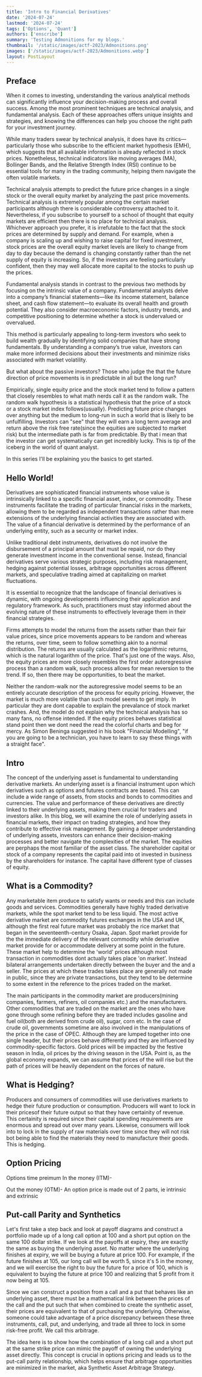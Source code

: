 ```yaml
---
title: 'Intro to Financial Derivatives'
date: '2024-07-24'
lastmod: '2024-07-24'
tags: ['Options', 'Quant']
authors: ['enscribe']
summary: 'Testing Admonitions for my blogs.'
thumbnail: '/static/images/actf-2023/Admonitions.png'
images: ['/static/images/actf-2023/Admonitions.webp']
layout: PostLayout
---
```


## Preface

When it comes to investing, understanding the various analytical methods can significantly influence your decision-making process and
 overall success. Among the most prominent techniques are technical analysis, and fundamental analysis. Each of these approaches offers
  unique insights and strategies, and knowing the differences can help you choose the right path for your investment journey.

While many traders swear by technical analysis, it does have its critics—particularly those who subscribe to the efficient market
hypothesis (EMH), which suggests that all available information is already reflected in stock prices. Nonetheless, technical indicators
like moving averages (MA), Bollinger Bands, and the Relative Strength Index (RSI) continue to be essential tools for many in the trading
 community, helping them navigate the often volatile markets.

Technical analysis attempts to predict the future price changes in a single stock or the overall equity market by analyzing the past
price movements. Technical analysis is extremely popular among the certain market participants although there is considerable
controversy attached to it. Nevertheless, if you subscribe to yourself to a school of thought that equity markets are efficient then
 there is no place for technical analysis. Whichever approach you prefer, it is irrefutable to the fact that the stock prices are
determined by supply and demand. For example, when a company is scaling up and wishing to raise capital for fixed investment, stock
prices are the overall equity market levels are likely to change from day to day because the demand is changing constantly rather than
the net supply of equity is increasing. So, if the investors are feeling particularly confident, then they may well allocate more
 capital to the stocks to push up the prices.

Fundamental analysis stands in contrast to the previous two methods by focusing on the intrinsic value of a company. Fundamental
analysts delve into a company’s financial statements—like its income statement, balance sheet, and cash flow statement—to evaluate its
 overall health and growth potential. They also consider macroeconomic factors, industry trends, and competitive positioning to
 determine whether a stock is undervalued or overvalued.

This method is particularly appealing to long-term investors who seek to build wealth gradually by identifying solid companies that
 have strong fundamentals. By understanding a company’s true value, investors can make more informed decisions about their investments
 and minimize risks associated with market volatility.

But what about the passive investors? Those who judge the that the future direction of price movements is in predictable in all but the
 long run?

Empirically, single equity price and the stock market tend to follow a pattern that closely resembles to what math nerds call it as the
random walk. The random walk hypothesis is a statistical hypothesis that the price of a stock or a stock market index follows(usually).
Predicting future price changes over anything but the medium to long-run in such a world that is likely to be unfulfilling. Investors
can "see" that they will earn a long term average and return above the risk free rate(since the equities are subjected to market risk)
 but the intermediate path is far from predictable. By that i mean that the investor can get systematically can get incredibly lucky.
This is tip of the iceberg in the world of quant analyst.

In this series I'll be explaining you the basics to get started.

## Hello World!

Derivatives are sophisticated financial instruments whose value is intrinsically linked to a specific financial asset, index, or
 commodity. These instruments facilitate the trading of particular financial risks in the markets, allowing them to be regarded as
 independent transactions rather than mere extensions of the underlying financial activities they are associated with. The value of a
 financial derivative is determined by the performance of an underlying entity, such as a security or market index.

Unlike traditional debt instruments, derivatives do not involve the disbursement of a principal amount that must be repaid, nor do they
 generate investment income in the conventional sense. Instead, financial derivatives serve various strategic purposes, including risk
 management, hedging against potential losses, arbitrage opportunities across different markets, and speculative trading aimed at
 capitalizing on market fluctuations.

It is essential to recognize that the landscape of financial derivatives is dynamic, with ongoing developments influencing their
 application and regulatory framework. As such, practitioners must stay informed about the evolving nature of these instruments to
 effectively leverage them in their financial strategies.

Firms attempts to model the returns from the assets rather than their fair value prices, since price movements appears to
 be random and whereas the returns, over time, seem to follow something akin to a normal distribution. The returns are usually
calculated as the logarithmic returns, which is the natural logarithm of the price. That's just one of the ways. Also, the equity
prices are more closely resembles the first order autoregressive process than a random walk, such process allows for mean reversion to
 the trend. If so, then there may be opportunities, to beat the market.

Neither the random-walk nor the autoregressive model seems to be an entirely accurate description of the process for equity pricing.
However, the market is much more volatile than such model seems to get imply. In particular they are dont capable to explain the
 prevalance of stock market crashes. And, the model do not explain why the technical analysis has so many fans, no offense intended. If
 the equity prices behaves statistical stand point then we dont need the read the colorful charts and beg for mercy. As Simon Beninga
 suggested in his book "Financial Modelling", "if you are going to be a technician, you have to learn to say these things with a
 straight face".

## Intro

The concept of the underlying asset is fundamental to understanding derivative markets. An underlying asset is a financial instrument
 upon which derivatives such as options and futures contracts are based. This can include a wide range of assets, from stocks and bonds
  to commodities and currencies. The value and performance of these derivatives are directly linked to their underlying assets, making
  them crucial for traders and investors alike. In this blog, we will examine the role of underlying assets in financial markets, their
  impact on trading strategies, and how they contribute to effective risk management. By gaining a deeper understanding of underlying
  assets, investors can enhance their decision-making processes and better navigate the complexities of the market. The equities are
perphaps the most familiar of the asset class. The shareholder capital or stock of a company represents the capital paid into ot
invested in business by the shareholders for instance. The capital have different type of classes of equity.

## What is a Commodity?

Any marketable item produce to satisfy wants or needs and this can include goods and services. Commodities generally have highly traded
derivative markets, while the spot market tend to be less liquid. The most active derivative market are commodity futures exchanges in
the USA and UK, although the first real future market was probably the rice market that began in the seventeenth-century Osaka, Japan.
Spot market provide for the the immediate delivery of the relevant commodity while derivative market provide for or accommodate
delivery at some point in the future. These market help to determine the 'world' prices although most transaction in commodities dont
actually takes place 'on market'. Instead bilateral arrangements undertaken directly between the buyer and the and a seller. The prices
at which these trades takes place are generally not made in public, since they are private transactions, but they tend to be determine
 to some extent in the reference to the prices traded on the market.

The main participants in the commodity market are producers(mining companies, farmers, refiners, oil companies etc.) and the
 manufacturers. Other commodities that are traded on the market are the ones who have gone through some refining before they are traded
  includes gasoline and fuel oil(both are derived from crude oil), sugar, corn etc. In the case of crude oil, governments sometime are
   also involved in the manipulations of the price in the case of OPEC. Although they are lumped together into one single header, but
their prices behave differently and they are influenced by commodity-specific factors. Gold prices will be impacted by the festive
 season in India, oil prices by the driving season in the USA. Point is, as the global economy expands, we can assume that prices of
 the will rise but the path of prices will be heavily dependent on the forces of nature.

## What is Hedging?

Producers and consumers of commodities will use derivatives markets to hedge their future production or consumption. Producers will
want to lock in their pricesof their future output so that they have certainity of revenue. This certainity is required since their
capital spending requirements are enormous and spread out over many years. Likewise, consumers will look into to lock in the supply of
raw materials over time since they will not risk bot being able to find the materials they need to manufacture their goods. This is
hedging.

## Option Pricing

Options time preimum
In the money (ITM)-

Out the money (OTM)-
An option price is made out of 2 parts, ie intrinsic and extrinsic

## Put-call Parity and Synthetics

Let's first take a step back and look at payoff diagrams and construct a portfolio made up of a long call option at 100 and a
short put option on the same 100 dollar strike. If we look at the payoffs at expiry, they are exactly the same as buying the
underlying asset. No matter where the underlying finishes at expiry, we will be buying a future at price 100. For example,
if the future finishes at 105, our long call will be worth 5, since it's 5 in the money, and we will exercise the right to
buy the future for a price of 100, which is equivalent to buying the future at price 100 and realizing that 5 profit from it
now being at 105.

Since we can construct a position from a call and a put that behaves like an underlying asset, there must be a mathematical link
between the prices of the call and the put such that when combined to create the synthetic asset, their prices are equivalent to that
of purchasing the underlying. Otherwise, someone could take advantage of a price discrepancy between these three instruments, call,
put, and underlying, and trade all three to lock in some risk-free profit. We call this arbitrage.

The idea here is to show how the combination of a long call and a short put at the same strike price can mimic the payoff of owning the
underlying asset directly. This concept is crucial in options pricing and leads us to the put-call parity relationship, which helps ensure
that arbitrage opportunities are minimized in the market, aka Synthetic Asset Arbitrage Strategy.
